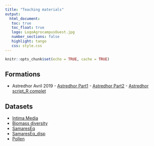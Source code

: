 ```yaml
---
title: "Teaching materials"
output: 
  html_document:
   toc: true
   toc_float: true
   logo: LogoAgrocampusOuest.jpg
   number_sections: false
   highlight: tango
   css: style.css
---
```




```r
knitr::opts_chunk$set(echo = TRUE, cache = TRUE)
```
## Formations

* Astredhor Avril 2019
      - [Astredhor Part1](formation/astredhor_part1.pdf)
      - [Astredhor Part2](formation/astredhor_part2.pdf)
      - [Astredhor script_R complet](formation/astredhor_script.R)

## Datasets

* [Intima Media](datasets/Intima_Media.txt)
* [Biomass diversity](datasets/Biomass_diversity.csv)
* [SamaresEq](datasets/SamaresEq.txt)
* [SamaresEq_disp](datasets/SamaresEq_disp.csv)
* [Pollen](datasets/ss700.csv)
